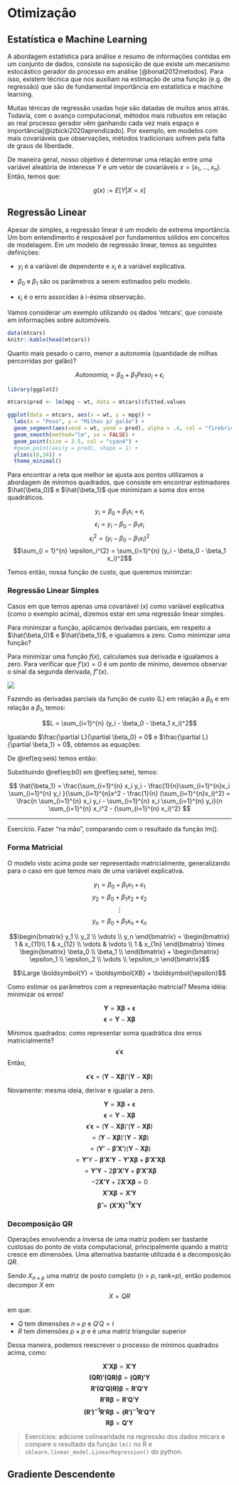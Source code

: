 # Otimização

## Estatística e Machine Learning

A abordagem estatística para análise e resumo de informações contidas em um conjunto de dados, consiste na suposição de que existe um mecanismo estocástico gerador do processo em análise [@bonat2012metodos]. Para isso, existem técnica que nos auxiliam na estimação de uma função (e.g. de regressão) que são de fundamental importância em estatística e machine learning.

Muitas ténicas de regressão usadas hoje são datadas de muitos anos atrás. Todavia, com o avanço computacional, métodos mais robustos em relação ao real processo gerador vêm ganhando cada vez mais espaço e importância[@izbicki2020aprendizado]. Por exemplo, em modelos com mais covariáveis que observações, métodos tradicionais sofrem pela falta de graus de liberdade.

De maneira geral, nosso objetivo é determinar uma relação entre uma variável aleatória de interesse $Y$ e um vetor de covariáveis $x = (x_1, ..., x_n)$. Então, temos que:

$$ g(x) := E [ Y | X = x]$$ 


## Regressão Linear

Apesar de simples, a regressão linear é um modelo de extrema importância. Um bom entendimento é resposável por fundamentos sólidos em conceitos de modelagem. Em um modelo de regressão linear, temos as seguintes definições:

\begin{align}
  y_i = \beta_0 + \beta_1 x_i + \epsilon_i (\#eq:um)
\end{align}

- $y_i$ é a variávei de dependente e $x_i$ é a variável explicativa.

- $\beta_0$ e $\beta_1$ são os parâmetros a serem estimados pelo modelo.

- $\epsilon_i$ é o erro associdao à i-ésima observação.

Vamos considerar um exemplo utilizando os dados 'mtcars', que consiste em informações sobre automóveis.
```r
data(mtcars)
knitr::kable(head(mtcars))
```
Quanto mais pesado o carro, menor a autonomia (quantidade de milhas percorridas por galão)?

$$Autonomia_i = \beta_0 + \beta_1 Peso_i + \epsilon_i$$

```r
library(ggplot2)

mtcars$pred <- lm(mpg ~ wt, data = mtcars)$fitted.values

ggplot(data = mtcars, aes(x = wt, y = mpg)) +
  labs(x = "Peso", y = "Milhas p/ galão") +
  geom_segment(aes(xend = wt, yend = pred), alpha = .4, col = "firebrick") +  # alpha 
  geom_smooth(method="lm", se = FALSE) +
  geom_point(size = 2.5, col = "cyan4") +
  #geom_point(aes(y = pred), shape = 1) +
  ylim(c(8,34)) +
  theme_minimal()
```

Para encontrar a reta que melhor se ajusta aos pontos utilizamos a abordagem de mínimos quadrados, que consiste em encontrar estimadores $\hat{\beta_0}$ e $\hat{\beta_1}$ que minimizam a soma dos erros quadráticos. 

$$y_i = \beta_0 + \beta_1 x_i + \epsilon_i$$
$$\epsilon_i = y_i - \beta_0 - \beta_1 x_i$$
$$\epsilon_i^2 = (y_i - \beta_0 - \beta_1 x_i)^2$$
$$\sum_{i = 1}^{n} \epsilon_i^{2} = \sum_{i=1}^{n} (y_i - \beta_0 - \beta_1 x_i)^2$$

Temos então, nossa função de custo, que queremos minimzar:

\begin{align}
  \sum_{i = 1}^{n} \epsilon_i^{2} = \sum_{i=1}^{n} (y_i - \beta_0 - \beta_1 x_i)^2 (\#eq:dois)
\end{align}

### Regressão Linear Simples

Casos em que temos apenas uma covariável (x) como variável explicativa (como o exemplo acima), dizemos estar em uma regressão linear simples.

Para minimizar a função, aplicamos derivadas parciais, em respeito a $\hat{\beta_0}$ e $\hat{\beta_1}$, e igualamos a zero.
Como minimizar uma função?

Para minimizar uma função $f(x)$, calculamos sua derivada e igualamos a zero. Para verificar que $f'(x) = 0$ é um ponto de mínimo, devemos observar o sinal da segunda derivada, $f''(x)$.

![](images/simple_tangent_graph.png)

Fazendo as derivadas parciais da função de custo (L) em relação a $\beta_0$ e em relação a $\beta_1$, temos:

$$L = \sum_{i=1}^{n} (y_i - \beta_0 - \beta_1 x_i)^2$$
\begin{align}
\frac{\partial L}{\partial \beta_0} = -2 \sum_{i=1}^{n} (y_i - \beta_0 - \beta_1 x_i) (\#eq:tres)
\end{align}

\begin{align}
\frac{\partial L}{\partial \beta_1} = -2 \sum_{i=1}^{n} x_i(y_i - \beta_0 - \beta_1 x_i) (\#eq:cinco)
\end{align}


Igualando $\frac{\partial L}{\partial \beta_0} = 0$ e $\frac{\partial L}{\partial \beta_1} = 0$, obtemos as equações:

\begin{align}
  \sum_{i=1}^{n} (y_i - \hat{\beta}_0 - \hat{\beta}_1 x_i) = 0	\rightarrow n \hat{\beta}_0 + \hat{\beta}_1 \sum_{i=1}^{n} x_i = \sum_{i=1}^{n} y_i (\#eq:seis)
\end{align}

\begin{align}
  \sum_{i=1}^{n} x_i(y_i - \beta_0 - \beta_1 x_i) = 0	\rightarrow \hat{\beta}_0 \sum_{i=1}^{n} x_i + \hat{\beta}_1 \sum_{i=1}^{n} x_i^2 = \sum_{i=1}^{n} x_i y_i (\#eq:sete)
\end{align}

De \@ref(eq:seis) temos então:

\begin{align}
\hat{\beta_0} = \bar{y} - \hat{\beta_1}\bar{x}
(\#eq:b0)
\end{align}

Substituindo \@ref(eq:b0) em \@ref(eq:sete), temos:

$$
\hat{\beta_1}  = \frac{\sum_{i=1}^{n} x_i y_i - \frac{1}{n}\sum_{i=1}^{n}x_i \sum_{i=1}^{n} y_i  }{\sum_{i=1}^{n}x^2 - \frac{1}{n} (\sum_{i=1}^{n}x_i)^2} = 
\frac{n \sum_{i=1}^{n} x_i y_i - \sum_{i=1}^{n} x_i \sum_{i=1}^{n} y_i}{n \sum_{i=1}^{n} x_i^2 - (\sum_{i=1}^{n} x_i)^2}
$$

\begin{align}
\hat{\beta_1} = \frac{\sum_{i=1}^{n} (x_i - \bar{x})(y_i - \bar{y})}{\sum_{i=1}^{n}(x_i - \bar{x})^2} (\#eq:b1)
\end{align}


---
Exercício. Fazer "na mão", comparando com o resultado da função lm().

### Forma Matricial

O modelo visto acima pode ser representado matricialmente, generalizando para o caso em que temos mais de uma variável explicativa. 

$$y_1 = \beta_0 + \beta_1 x_1 + \epsilon_1$$
$$y_2 = \beta_0 + \beta_1 x_2 + \epsilon_2$$
$$\vdots$$
$$y_n = \beta_0 + \beta_1 x_n + \epsilon_n$$

$$\begin{bmatrix} y_1 \\ y_2 \\ \vdots \\ y_n  \end{bmatrix} = \begin{bmatrix} 1 & x_{11}\\ 1 & x_{12} \\ \vdots & \vdots \\ 1 & x_{1n}  \end{bmatrix} \times \begin{bmatrix} \beta_0 \\ \beta_1 \\  \end{bmatrix} + \begin{bmatrix} \epsilon_1 \\ \epsilon_2 \\ \vdots \\ \epsilon_n  \end{bmatrix}$$

$$\Large \boldsymbol{Y} = \boldsymbol{XB} + \boldsymbol{\epsilon}$$

Como estimar os parâmetros com a representação matricial? Mesma idéia: minimizar os erros!

$$\boldsymbol{Y} = \boldsymbol{X\beta} + \boldsymbol{\epsilon}$$
$$\boldsymbol{\epsilon} = \boldsymbol{Y} - \boldsymbol{X\beta}$$

Mínimos quadrados: como representar soma quadrática dos erros matricialmente?
$$\boldsymbol{\epsilon}' \boldsymbol{\epsilon}$$
Então,

$$\boldsymbol{\epsilon}' \boldsymbol{\epsilon} = (\boldsymbol{Y} - \boldsymbol{X\beta})'(\boldsymbol{Y} - \boldsymbol{X\beta})$$

Novamente: mesma ideia, derivar e igualar a zero.

$$\boldsymbol{Y} = \boldsymbol{X\beta} + \boldsymbol{\epsilon}$$
$$\boldsymbol{\epsilon} = \boldsymbol{Y} - \boldsymbol{X\beta}$$
$$\boldsymbol{\epsilon}' \boldsymbol{\epsilon} = (\boldsymbol{Y} - \boldsymbol{X\beta})'(\boldsymbol{Y} - \boldsymbol{X\beta})$$
$$= (\boldsymbol{Y} - \boldsymbol{X\beta})'(\boldsymbol{Y} - \boldsymbol{X\beta})$$
$$= (\boldsymbol{Y'} - \boldsymbol{\beta'X'})(\boldsymbol{Y} - \boldsymbol{X\beta})$$
$$= \boldsymbol{Y'}Y - \boldsymbol{\beta'X'Y} - \boldsymbol{Y'X\beta} + \boldsymbol{\beta'X'X\beta}$$
$$= \boldsymbol{Y'Y} - 2\boldsymbol{\beta'X'Y}  + \boldsymbol{\beta'X'X\beta}$$
$$-2\boldsymbol{X'Y}  + 2\boldsymbol{X'X\beta} = 0$$
$$\boldsymbol{X'X\beta} = \boldsymbol{X'Y}$$
$$\boldsymbol{\hat{\beta}} = \boldsymbol{(X'X)^{-1}X'Y}$$

### Decomposição QR

Operações envolvendo a inversa de uma matriz podem ser bastante custosas do ponto de vista computacional, principalmente quando a matriz cresce em dimensões. Uma alternativa bastante utilizada é a decomposição $QR$.

Sendo $X_{n\times p}$ uma matriz de posto completo ($n$ > $p$, rank=$p$), então podemos decompor $X$ em $$X = QR$$

em que:

- $Q$ tem dimensões $n\times p$ e $Q'Q = I$
- $R$ tem dimensões $p \times p$ e é uma matriz triangular superior 

Dessa maneira, podemos reescrever o processo de mínimos quadrados acima, como:

$$\boldsymbol{X'X\beta} = \boldsymbol{X'Y}$$
$$\boldsymbol{(QR)'(QR)\beta} = \boldsymbol{(QR)'Y}$$
$$\boldsymbol{R'(Q'Q)R)\beta} = \boldsymbol{R'Q'Y}$$
$$\boldsymbol{R'R\beta} = \boldsymbol{R'Q'Y}$$
$$\boldsymbol{(R')^{-1}R'R\beta} = \boldsymbol{(R')^{-1}R'Q'Y}$$
$$\boldsymbol{R\beta} = \boldsymbol{Q'Y}$$

> Exercícios: adicione colinearidade na regressão dos dados mtcars e compare o resultado da função `lm()` no R e `sklearn.linear_model.LinearRegression()` do python.

## Gradiente Descendente
